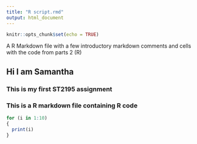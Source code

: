 ```yaml
---
title: "R script.rmd"
output: html_document
---
```


```r
knitr::opts_chunk$set(echo = TRUE)
```


A R Markdown file with a few introductory markdown
comments and cells with the code from parts 2 (R)

## Hi I am Samantha

### This is my first ST2195 assignment
### This is a R markdown file containing R code




```r
for (i in 1:10)
{
  print(i)
}
```



